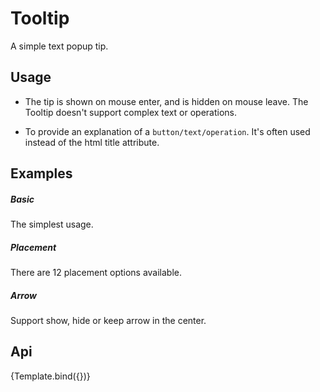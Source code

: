 

<Meta
    title="Design System/DataDisplay/Tooltip"
    argTypes={TooltipArgTypes}
/>

# Tooltip

A simple text popup tip.

## Usage

- The tip is shown on mouse enter, and is hidden on mouse leave. The Tooltip doesn't support complex text or operations.

- To provide an explanation of a `button/text/operation`. It's often used instead of the html title attribute.

## Examples

##### Basic

The simplest usage.

<CustomCanvas content={Exemples.Basic} source={Sources.Basic} />

##### Placement

There are 12 placement options available.

<CustomCanvas content={Exemples.Placement} source={Sources.Placement} />

##### Arrow

Support show, hide or keep arrow in the center.

<CustomCanvas content={Exemples.Arrow} source={Sources.Arrow} />

## Api

<Canvas>
    <Story name="Tooltip">{Template.bind({})}</Story>
</Canvas>

<Controls story="Tooltip" />